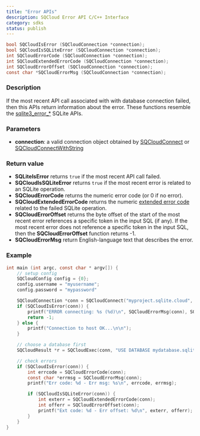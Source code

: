 ```yaml
---
title: "Error APIs"
description: SQCloud Error API C/C++ Interface
category: sdks
status: publish
---
```


```c
bool SQCloudIsError (SQCloudConnection *connection);
bool SQCloudIsSQLiteError (SQCloudConnection *connection);
int SQCloudErrorCode (SQCloudConnection *connection);
int SQCloudExtendedErrorCode (SQCloudConnection *connection);
int SQCloudErrorOffset (SQCloudConnection *connection);
const char *SQCloudErrorMsg (SQCloudConnection *connection);
```

### Description
If the most recent API call associated with with database connection failed, then this APIs return information about the error.
These functions resemble the <a href="https://www.sqlite.org/c3ref/errcode.html" target="_blank">sqlite3_error_*</a> SQLite APIs. 


### Parameters
* **connection**: a valid connection object obtained by [SQCloudConnect](/docs/sqlite-cloud/sdks/c/sqcloudconnect) or [SQCloudConnectWithString](/docs/sqlite-cloud/sdks/c/sqcloudconnectwithstring)

### Return value
* **SQLiteIsError** returns `true` if the most recent API call failed.
* **SQCloudIsSQLiteError** returns `true` if the most recent error is related to an SQLite operation.
* **SQCloudErrorCode** returns the numeric error code (or 0 if no error).
* **SQCloudExtendedErrorCode** returns the numeric <a href="https://www.sqlite.org/rescode.html#extrc" target="_blank">extended error code</a> related to the failed SQLite operation.
* **SQCloudErrorOffset** returns the byte offset of the start of the most recent error references a specific token in the input SQL (if any). If the most recent error does not reference a specific token in the input SQL, then the **SQCloudErrorOffset** function returns -1.
* **SQCloudErrorMsg** return English-language text that describes the error.

### Example
```c
int main (int argc, const char * argv[]) {
    // setup config
    SQCloudConfig config = {0};
    config.username = "myusername";
    config.password = "mypassword"

    SQCloudConnection *conn = SQCloudConnect("myproject.sqlite.cloud", SQCLOUD_DEFAULT_PORT, &config);
    if (SQCloudIsError(conn)) {
        printf("ERROR connecting: %s (%d)\n", SQCloudErrorMsg(conn), SQCloudErrorCode(conn));
        return -1;
    } else {
        printf("Connection to host OK...\n\n");
    }

    // choose a database first
    SQCloudResult *r = SQCloudExec(conn, "USE DATABASE mydatabase.sqlite;");

    // check errors
    if (SQCloudIsError(conn)) {
        int errcode = SQCloudErrorCode(conn);
        const char *errmsg = SQCloudErrorMsg(conn);
        printf("Err code: %d - Err msg: %s\n", errcode, errmsg);

        if (SQCloudIsSQLiteError(conn)) {
            int exterr = SQCloudExtendedErrorCode(conn);
            int offerr = SQCloudErrorOffset(conn);
            printf("Ext code: %d - Err offset: %d\n", exterr, offerr);
        }
    }
}
```